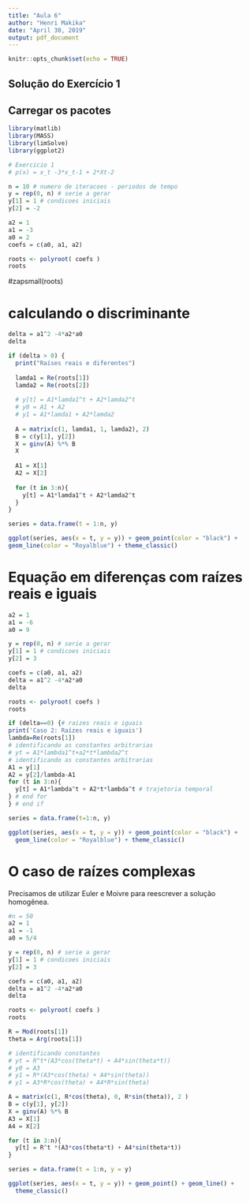 ```yaml
---
title: "Aula 6"
author: "Henri Makika"
date: "April 30, 2019"
output: pdf_document
---
```


```r
knitr::opts_chunk$set(echo = TRUE)
```

## Solução do Exercício 1

## Carregar os pacotes

```r
library(matlib)
library(MASS)
library(limSolve)
library(ggplot2)
```
```r
# Exercicio 1
# p(x) = x_t -3*x_t-1 + 2*Xt-2
```
```r
n = 10 # numero de iteracoes - periodos de tempo
y = rep(0, n) # serie a gerar
y[1] = 1 # condicoes iniciais
y[2] = -2

a2 = 1
a1 = -3
a0 = 2
coefs = c(a0, a1, a2)

roots <- polyroot( coefs )
roots
```

#zapsmall(roots)

# calculando o discriminante
```r
delta = a1^2 -4*a2*a0
delta

if (delta > 0) {
  print("Raíses reais e diferentes")
  
  lamda1 = Re(roots[1])
  lamda2 = Re(roots[2])
  
  # y[t] = A1*lamda1^t + A2*lamda2^t
  # y0 = A1 + A2
  # y1 = A1*lamda1 + A2*lamda2
  
  A = matrix(c(1, lamda1, 1, lamda2), 2)
  B = c(y[1], y[2])
  X = ginv(A) %*% B
  X
  
  A1 = X[1]
  A2 = X[2]
  
  for (t in 3:n){
    y[t] = A1*lamda1^t + A2*lamda2^t
  }
}

series = data.frame(t = 1:n, y)

ggplot(series, aes(x = t, y = y)) + geom_point(color = "black") +
geom_line(color = "Royalblue") + theme_classic()
```

# Equação em diferenças com raízes reais e iguais
```r
a2 = 1
a1 = -6
a0 = 9

y = rep(0, n) # serie a gerar
y[1] = 1 # condicoes iniciais
y[2] = 3

coefs = c(a0, a1, a2)
delta = a1^2 -4*a2*a0
delta
```
```r
roots <- polyroot( coefs )
roots
```

```r
if (delta==0) {# raizes reais e iguais
print('Caso 2: Raízes reais e iguais')
lambda=Re(roots[1])
# identificando as constantes arbitrarias
# yt = A1*lambda1^t+a2*t*lambda2^t
# identificando as constantes arbitrarias
A1 = y[1]
A2 = y[2]/lambda-A1
for (t in 3:n){
  y[t] = A1*lambda^t + A2*t*lambda^t # trajetoria temporal
} # end for
} # end if
```
```r
series = data.frame(t=1:n, y)

ggplot(series, aes(x = t, y = y)) + geom_point(color = "black") + 
  geom_line(color = "Royalblue") + theme_classic()
```

# O caso de raízes complexas

Precisamos de utilizar Euler e Moivre para reescrever a solução homogênea.
```r
#n = 50
a2 = 1
a1 = -1
a0 = 5/4

y = rep(0, n) # serie a gerar
y[1] = 1 # condicoes iniciais
y[2] = 3

coefs = c(a0, a1, a2)
delta = a1^2 -4*a2*a0
delta
```
```r
roots <- polyroot( coefs )
roots
```

```r
R = Mod(roots[1])
theta = Arg(roots[1])

# identificando constantes
# yt = R^t*(A3*cos(theta*t) + A4*sin(theta*t))
# y0 = A3
# y1 = R*(A3*cos(theta) + A4*sin(theta))
# y1 = A3*R*cos(theta) + A4*R*sin(theta)

A = matrix(c(1, R*cos(theta), 0, R*sin(theta)), 2 )
B = c(y[1], y[2])
X = ginv(A) %*% B
A3 = X[1]
A4 = X[2]

for (t in 3:n){
  y[t] = R^t *(A3*cos(theta*t) + A4*sin(theta*t))
}

series = data.frame(t = 1:n, y = y)

ggplot(series, aes(x = t, y = y)) + geom_point() + geom_line() +
  theme_classic()
```

